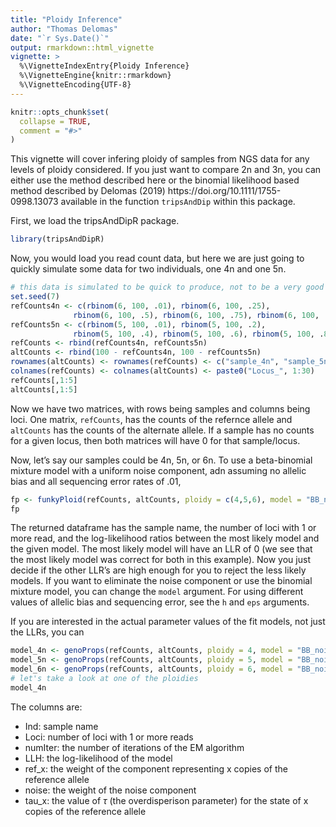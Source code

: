 ```yaml
---
title: "Ploidy Inference"
author: "Thomas Delomas"
date: "`r Sys.Date()`"
output: rmarkdown::html_vignette
vignette: >
  %\VignetteIndexEntry{Ploidy Inference}
  %\VignetteEngine{knitr::rmarkdown}
  %\VignetteEncoding{UTF-8}
---
```


```r
knitr::opts_chunk$set(
  collapse = TRUE,
  comment = "#>"
)
```

This vignette will cover infering ploidy of samples from NGS data for any levels of ploidy considered. If you just want to compare 2n and 3n, you can either use the method described here or the binomial likelihood based method described by Delomas (2019) https://doi.org/10.1111/1755-0998.13073 available in the function `tripsAndDip` within this package.

First, we load the tripsAndDipR package.
```r
library(tripsAndDipR)
```

Now, you would load you read count data, but here we are just going to quickly simulate some data for two individuals, one 4n and one 5n.

```r
# this data is simulated to be quick to produce, not to be a very good method of simulating NGS data
set.seed(7)
refCounts4n <- c(rbinom(6, 100, .01), rbinom(6, 100, .25), 
			  rbinom(6, 100, .5), rbinom(6, 100, .75), rbinom(6, 100, .99))
refCounts5n <- c(rbinom(5, 100, .01), rbinom(5, 100, .2), 
			  rbinom(5, 100, .4), rbinom(5, 100, .6), rbinom(5, 100, .8), rbinom(5, 100, .99))
refCounts <- rbind(refCounts4n, refCounts5n)
altCounts <- rbind(100 - refCounts4n, 100 - refCounts5n)
rownames(altCounts) <- rownames(refCounts) <- c("sample_4n", "sample_5n")
colnames(refCounts) <- colnames(altCounts) <- paste0("Locus_", 1:30)
refCounts[,1:5]
altCounts[,1:5]

```

Now we have two matrices, with rows being samples and columns being loci. One matrix, `refCounts`, has the counts of the refernce allele and `altCounts` has the counts of the alternate allele. If a sample has no counts for a given locus, then both matrices will have 0 for that sample/locus.

Now, let's say our samples could be 4n, 5n, or 6n. To use a beta-binomial mixture model with a uniform noise component, adn assuming no allelic bias and all sequencing error rates of .01,

```r
fp <- funkyPloid(refCounts, altCounts, ploidy = c(4,5,6), model = "BB_noise")
fp
```

The returned dataframe has the sample name, the number of loci with 1 or more read, and the log-likelihood ratios between the most likely model and the given model. The most likely model will have an LLR of 0 (we see that the most likely model was correct for both in this example). Now you just decide if the other LLR's are high enough for you to reject the less likely models. If you want to eliminate the noise component or use the binomial mixture model, you can change the `model` argument. For using different values of allelic bias and sequencing error, see the `h` and `eps` arguments.

If you are interested in the actual parameter values of the fit models, not just the LLRs, you can

```r
model_4n <- genoProps(refCounts, altCounts, ploidy = 4, model = "BB_noise")
model_5n <- genoProps(refCounts, altCounts, ploidy = 5, model = "BB_noise")
model_6n <- genoProps(refCounts, altCounts, ploidy = 6, model = "BB_noise")
# let's take a look at one of the ploidies
model_4n
```

The columns are:

* Ind: sample name
* Loci: number of loci with 1 or more reads
* numIter: the number of iterations of the EM algorithm
* LLH: the log-likelihood of the model
* ref_x: the weight of the component representing x copies of the reference allele
* noise: the weight of the noise component
* tau_x: the value of $\tau$ (the overdisperison parameter) for the state of x copies of the reference allele


